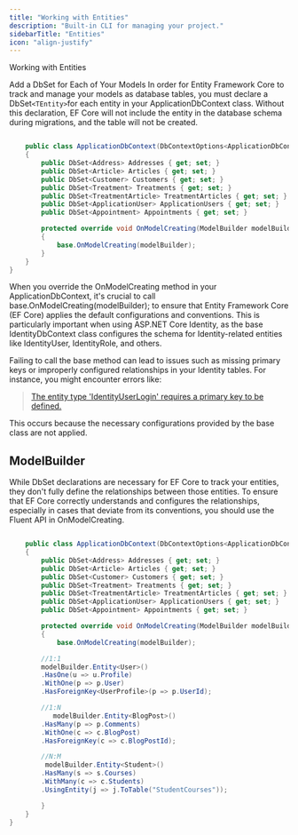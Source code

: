 ```yaml
---
title: "Working with Entities"
description: "Built-in CLI for managing your project."
sidebarTitle: "Entities"
icon: "align-justify"
---
```


Working with Entities

Add a DbSet for Each of Your Models
In order for Entity Framework Core to track and manage your models as database tables, you must declare a DbSet`<TEntity>`for each entity in your ApplicationDbContext class. Without this declaration, EF Core will not include the entity in the database schema during migrations, and the table will not be created.

```csharp title="Data / ApplicationDbContext.cs"

    public class ApplicationDbContext(DbContextOptions<ApplicationDbContext> options) : IdentityDbContext<ApplicationUser>(options)
    {
        public DbSet<Address> Addresses { get; set; }
        public DbSet<Article> Articles { get; set; }
        public DbSet<Customer> Customers { get; set; }
        public DbSet<Treatment> Treatments { get; set; }
        public DbSet<TreatmentArticle> TreatmentArticles { get; set; }
        public DbSet<ApplicationUser> ApplicationUsers { get; set; }
        public DbSet<Appointment> Appointments { get; set; } 

        protected override void OnModelCreating(ModelBuilder modelBuilder)
        {
            base.OnModelCreating(modelBuilder);
        }
    }
}
```

When you override the OnModelCreating method in your ApplicationDbContext, it's crucial to call base.OnModelCreating(modelBuilder); to ensure that Entity Framework Core (EF Core) applies the default configurations and conventions.
This is particularly important when using ASP.NET Core Identity, as the base IdentityDbContext class configures the schema for Identity-related entities like IdentityUser, IdentityRole, and others.

Failing to call the base method can lead to issues such as missing primary keys or improperly configured relationships in your Identity tables. For instance, you might encounter errors like:

<blockquote>
  <a href="https://github.com/dotnet/aspnetcore/issues/52314?utm_source=chatgpt.com">
    The entity type 'IdentityUserLogin' requires a primary key to be defined.
  </a>
</blockquote>

This occurs because the necessary configurations provided by the base class are not applied.

## ModelBuilder

While DbSet declarations are necessary for EF Core to track your entities, they don't fully define the relationships between those entities.
To ensure that EF Core correctly understands and configures the relationships, especially in cases that deviate from its conventions, you should use the Fluent API in OnModelCreating.

```cs title="Data / ApplicationDbContext.cs"

    public class ApplicationDbContext(DbContextOptions<ApplicationDbContext> options) : IdentityDbContext<ApplicationUser>(options)
    {
        public DbSet<Address> Addresses { get; set; }
        public DbSet<Article> Articles { get; set; }
        public DbSet<Customer> Customers { get; set; }
        public DbSet<Treatment> Treatments { get; set; }
        public DbSet<TreatmentArticle> TreatmentArticles { get; set; }
        public DbSet<ApplicationUser> ApplicationUsers { get; set; }
        public DbSet<Appointment> Appointments { get; set; } 

        protected override void OnModelCreating(ModelBuilder modelBuilder)
        {
            base.OnModelCreating(modelBuilder);

        //1:1
        modelBuilder.Entity<User>()
        .HasOne(u => u.Profile)
        .WithOne(p => p.User)
        .HasForeignKey<UserProfile>(p => p.UserId);

        //1:N
           modelBuilder.Entity<BlogPost>()
        .HasMany(p => p.Comments)
        .WithOne(c => c.BlogPost)
        .HasForeignKey(c => c.BlogPostId);

        //N:M
         modelBuilder.Entity<Student>()
        .HasMany(s => s.Courses)
        .WithMany(c => c.Students)
        .UsingEntity(j => j.ToTable("StudentCourses"));

        }
    }
}
```